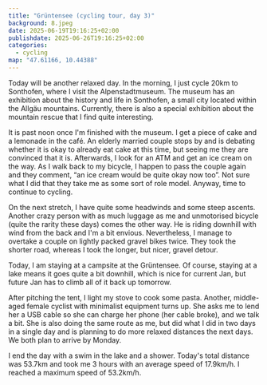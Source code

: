 ```yaml
---
title: "Grüntensee (cycling tour, day 3)"
background: 8.jpeg
date: 2025-06-19T19:16:25+02:00
publishdate: 2025-06-26T19:16:25+02:00
categories:
  - cycling
map: "47.61166, 10.44388"
---
```


Today will be another relaxed day. In the morning, I just cycle 20km to
Sonthofen, where I visit the Alpenstadtmuseum. The museum has an exhibition
about the history and life in Sonthofen, a small city located within the Allgäu
mountains. Currently, there is also a special exhibition about the mountain rescue that
I find quite interesting.

<Gallery>
  <Rimg src="1.jpeg" caption="A small snake that I saw on the road." />
  <Rimg src="2.jpeg" caption="Immenstadt" />
</Gallery>

<Rimg
  src="3.jpeg"
  caption="The river Iller that I was following for a while."
/>

<Gallery>
  <Rimg
    src="4.jpeg"
    caption="Other road closures due to construction I ignored so far, considering my excessively wide tyres. But the warning of danger to live convinced me to actually take the detour this time."
  />
  <Rimg
    src="5.jpeg"
    caption="A bicycle bell in the form of a cow bell, sold in the museum's shop."
  />
  <Rimg src="6.jpeg" caption="Mountain rescue at the eiger back in the days." />
</Gallery>

It is past noon once I'm finished with the museum. I get a piece of cake and
a lemonade in the café. An elderly married couple stops by and is debating
whether it is okay to already eat cake at this time, but seeing me they are
convinced that it is. Afterwards, I look for an ATM and get an ice cream on the
way. As I walk back to my bicycle, I happen to pass the couple again and
they comment, “an ice cream would be quite okay now too”. Not sure what I did
that they take me as some sort of role model. Anyway, time to continue to
cycling.

<GpxTrack src="20250619.gpx" />

On the next stretch, I have quite some headwinds and some steep ascents. Another
crazy person with as much luggage as me and unmotorised bicycle (quite the
rarity these days) comes the other way. He is riding downhill with wind from the
back and I'm a bit envious. Nevertheless, I manage to overtake a couple on
lightly packed gravel bikes twice. They took the shorter road, whereas I took
the longer, but nicer, gravel detour.

<Gallery>
  <Rimg src="7.jpeg" caption="The mountain Grünten (1737m)." />
  <Rimg src="8.jpeg" caption="Going downhill ..." />
  <Rimg src="10.jpeg" caption="... and back uphill." />
  <Rimg src="12.jpeg" alt="Mountains in the distance." />
</Gallery>

<Pano src="1.jpeg" alt="Allgäu" />

Today, I am staying at a campsite at the Grüntensee. Of course, staying at a lake
means it goes quite a bit downhill, which is nice for current Jan, but
future Jan has to climb all of it back up tomorrow.

After pitching the tent, I light my stove to cook some pasta. Another,
middle-aged female cyclist with minimalist equipment turns up. She asks me to
lend her a USB cable so she can charge her phone (her cable broke), and we talk
a bit. She is also doing the same route as me, but did what I did in two days in
a single day and is planning to do more relaxed distances the next days. We both
plan to arrive by Monday.

<Rimg src="13.jpeg" caption="Preparing dinner." />

I end the day with a swim in the lake and a shower. Today's total distance was
53.7km and took me 3 hours with an average speed of 17.9km/h. I reached
a maximum speed of 53.2km/h.

<ElevationProfile src="20250619.gpx" />

<Nextday />
